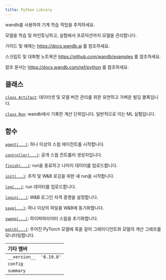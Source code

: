 ```yaml
---
title: Python Library
---
```


wandb를 사용하여 기계 학습 작업을 추적하세요.

모델을 학습 및 파인튜닝하고, 실험에서 프로덕션까지 모델을 관리합니다.

가이드 및 예제는 https://docs.wandb.ai 를 참조하세요.

스크립트 및 대화형 노트북은 https://github.com/wandb/examples 를 참조하세요.

참조 문서는 https://docs.wandb.com/ref/python 를 참조하세요.

## 클래스

[`class Artifact`](/ko/models/ref/python/artifact/): 데이터셋 및 모델 버전 관리를 위한 유연하고 가벼운 빌딩 블록입니다.

[`class Run`](/ko/models/ref/python/run/): wandb에서 기록한 계산 단위입니다. 일반적으로 이는 ML 실험입니다.

## 함수

[`agent(...)`](/ko/models/ref/python/agent/): 하나 이상의 스윕 에이전트를 시작합니다.

[`controller(...)`](/ko/models/ref/python/controller/): 공개 스윕 컨트롤러 생성자입니다.

[`finish(...)`](/ko/models/ref/python/finish/): run을 종료하고 나머지 데이터를 업로드합니다.

[`init(...)`](/ko/models/ref/python/init/): 추적 및 W&B 로깅을 위한 새 run을 시작합니다.

[`log(...)`](/ko/models/ref/python/log/): run 데이터를 업로드합니다.

[`login(...)`](/ko/models/ref/python/login/): W&B 로그인 자격 증명을 설정합니다.

[`save(...)`](/ko/models/ref/python/save/): 하나 이상의 파일을 W&B에 동기화합니다.

[`sweep(...)`](/ko/models/ref/python/sweep/): 하이퍼파라미터 스윕을 초기화합니다.

[`watch(...)`](/ko/models/ref/python/watch/): 주어진 PyTorch 모델에 훅을 걸어 그레이디언트와 모델의 계산 그래프를 모니터링합니다.

| 기타 멤버 |  |
| :--- | :--- |
| `__version__`<a id="__version__"></a> | `'0.19.8'` |
| `config`<a id="config"></a> |   |
| `summary`<a id="summary"></a> |   |
